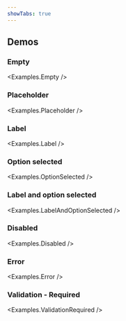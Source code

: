 ```yaml
---
showTabs: true
---
```



## Demos

### Empty

<Examples.Empty />

### Placeholder

<Examples.Placeholder />

### Label

<Examples.Label />

### Option selected

<Examples.OptionSelected />

### Label and option selected

<Examples.LabelAndOptionSelected />

### Disabled

<Examples.Disabled />

### Error

<Examples.Error />

### Validation - Required

<Examples.ValidationRequired />
